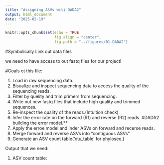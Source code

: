 ```yaml
---
title: "Assigning ASVs witi DADA2"
output: html_document
date: "2025-02-19"
---
```





```r
knitr::opts_chunk$set(echo = TRUE
                      fig.align = "center",
                      fig.path = "../figures/01-DADA2")
```


#Symbolically Link out data files

we need to have access to out fastq files for our project!

#Goals ot this file:

1. Load in raw sequencing data.
2. Bisualize and inspect sequencing data to access the quality of the sequencing reads.
3. Filter by quelity and trim primers from sequencing.
4. Write out new fastq files that include high quality and trimmed sequences.
5. Re-inspect the quality of the reads.(Intuition check)
6. Infer the error rate on the forward (R1) and reverse (R2) reads.
#DADA2 building the error model.**
7. Apply the erroe model and inder ASVs on forward and recerse reads.
8. Merge forward and reverse ASVs into "contiguous ASVs"
9. Generate an ASV count table('otu_table' for phyloseq.)

Output that we need:

1. ASV count table: